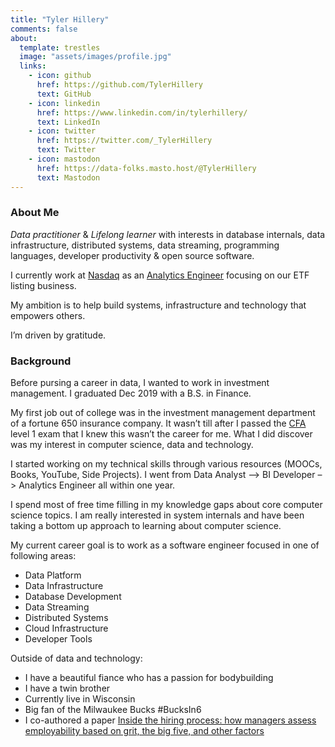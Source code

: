 ```yaml
---
title: "Tyler Hillery"
comments: false
about:
  template: trestles
  image: "assets/images/profile.jpg" 
  links:
    - icon: github
      href: https://github.com/TylerHillery
      text: GitHub
    - icon: linkedin
      href: https://www.linkedin.com/in/tylerhillery/
      text: LinkedIn
    - icon: twitter
      href: https://twitter.com/_TylerHillery
      text: Twitter
    - icon: mastodon
      href: https://data-folks.masto.host/@TylerHillery
      text: Mastodon
---
```

### **About Me**
*Data practitioner* & *Lifelong learner* with interests in database internals, data infrastructure, distributed systems, data streaming, programming languages, developer productivity & open source software.

I currently work at [Nasdaq](https://www.nasdaq.com/) as an [Analytics Engineer](https://www.getdbt.com/what-is-analytics-engineering/) focusing on our ETF listing business.

My ambition is to help build systems, infrastructure and technology that empowers others.

I'm driven by gratitude.

### **Background**
Before pursing a career in data, I wanted to work in investment management. I graduated Dec 2019 with a B.S. in Finance.

My first job out of college was in the investment management department of a fortune 650 insurance company. It wasn't till after I passed the [CFA](https://www.cfainstitute.org/en/programs/cfa/charter) level 1 exam that I knew this wasn't the career for me. What I did discover was my interest in computer science, data and technology. 

I started working on my technical skills through various resources (MOOCs, Books, YouTube, Side Projects). I went from Data Analyst --> BI Developer --> Analytics Engineer all within one year.

I spend most of free time filling in my knowledge gaps about core computer science topics. I am really interested in system internals and have been taking a bottom up approach to learning about computer science. 

My current career goal is to work as a software engineer focused in one of following areas:

- Data Platform
- Data Infrastructure
- Database Development
- Data Streaming 
- Distributed Systems
- Cloud Infrastructure
- Developer Tools  

Outside of data and technology: 

- I have a beautiful fiance who has a passion for bodybuilding
- I have a twin brother 
- Currently live in Wisconsin 
- Big fan of the Milwaukee Bucks #BucksIn6
- I co-authored a paper [Inside the hiring process: how managers assess employability based on grit, the big five, and other factors ](https://www.researchgate.net/publication/335182644_Inside_the_hiring_process_how_managers_assess_employability_based_on_grit_the_big_five_and_other_factors)
